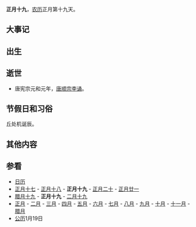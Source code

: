 {{Lunar01Calendar}}
'''正月十九'''，[[农历|农历]]正月第十九天。

==大事记==

==出生==

==逝世==
*唐宪宗元和元年，[[唐顺宗|唐顺宗]][[李诵|李诵]]。

==节假日和习俗==
丘处机诞辰。
==其他内容==

==参看==
*[[历史上的今天|日历]]
*[[正月十七|正月十七]] - [[正月十八|正月十八]] - '''正月十九''' - [[正月二十|正月二十]] - [[正月廿一|正月廿一]]
*[[腊月十九|腊月十九]] - '''正月十九''' - [[二月十九|二月十九]]
*[[正月|正月]] - [[二月_(农历)|二月]] - [[三月_(农历)|三月]] - [[四月_(农历)|四月]] - [[五月_(农历)|五月]] - [[六月_(农历)|六月]] - [[七月_(农历)|七月]] - [[八月_(农历)|八月]] - [[九月_(农历)|九月]] - [[十月_(农历)|十月]] - [[十一月_(农历)|十一月]] - [[腊月|腊月]]
*[[公历|公历]]1月19日